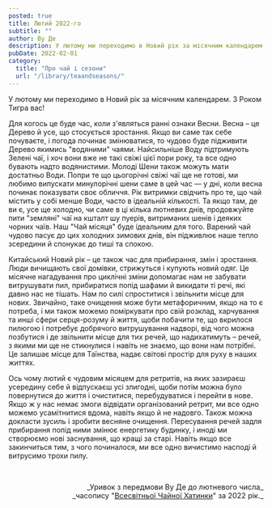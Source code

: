 ```yaml
---
posted: true
title: Лютий 2022-го
subtitle: ""
author: Ву Де
description: У лютому ми переходимо в Новий рік за місячним календарем. З Роком Тигра вас! Для когось це буде час, коли з'являться ранні ознаки Весни...
pubDate: 2022-02-01
category: 
  title: "Про чай і сезони"
  url: "/library/teaandseasons/"
---
```


У лютому ми переходимо в Новий рік за місячним календарем. З Роком Тигра вас!

Для когось це буде час, коли з'являться ранні ознаки Весни. Весна – це Дерево й усе, що стосується зростання. Якщо ви саме так себе почуваєте, і погода починає змінюватися, то чудово буде підживити Дерево якимись "водяними" чаями. Найсильніше Воду підтримують Зелені чаї, і хоч вони вже не такі свіжі цієї пори року, та все одно бувають надто водянистими. Молоді Шени також можуть мати достатньо Води. Попри те що цьогорічні свіжі чаї ще не готові, ми любимо випускати минулорічні шени саме в цей час — у дні, коли весна починає показувати своє обличчя. Рік витримки свідчить про те, що чай містить у собі менше Води, часто в ідеальній кількості. Та якщо там, де ви є, усе ще холодно, чи саме в ці кілька лютневих днів, продовжуйте пити "земляні" чаї на кшталт шу пуерів, витриманих шенів і деяких чорних чаїв. Наш "Чай місяця" буде ідеальним для того. Варений чай чудово пасує до цих холодних зимових днів, він підживлює наше тепло зсередини й спонукає до тиші та спокою.

Китайський Новий рік – це також час для прибирання, змін і зростання. Люди вичищають свої домівки, стрижуться і купують новий одяг. Це місячне нагадування про циклічні зміни допомагає нам не забувати витрушувати пил, прибиратися попід шафами й викидати ті речі, які давно нас не тішать. Нам по силі спроститися і звільнити місце для нових. Звичайно, таке очищення може бути метафоричним, якщо на то є потреба, і ми також можемо поміркувати про свій розклад, харчування та инші сфери серця-розуму й життя, щоби побачити те, що вкрилося пилюгою і потребує добрячого витрушування надворі, від чого можна позбутися і де звільнити місце для тих речей, що надихатимуть – речей, з якими ми ще не стикнулися і навіть не знаємо, що вони нам потрібні. Це залишає місце для Таїнства, надає світові простір для руху в наших життях.

Ось чому лютий є чудовим місяцем для ретритів, на яких зазираєш усередину себе й відпускаєш усі злигодні, щоби потім можна було повернутися до життя і очиститися, перебудуватися і перейти в нове. Якщо ж у нас немає змоги відвідати організований ретрит, ми все одно можемо усамітнитися вдома, навіть якщо й не надовго. Також можна докласти зусиль і зробити весняне очищення. Пересування речей задля прибирання попід ними змінює енергетику будинку, і иноді ми створюємо нові заснування, що кращі за старі. Навіть якщо все закинчиться тим, з чого починалося, ми все одно вичистимо насподі й витрусимо трохи пилу.

<p>&nbsp;</p>
<p align="right" style="font-size: 0.9rem;">_Уривок з передмови Ву Де до лютневого числа_<br />_часопису "<a href="http://www.globalteahut.org/" target="_blank" rel="noopener noreferrer">Всесвітньої Чайної Хатинки</a>" за 2022 рік._</p>